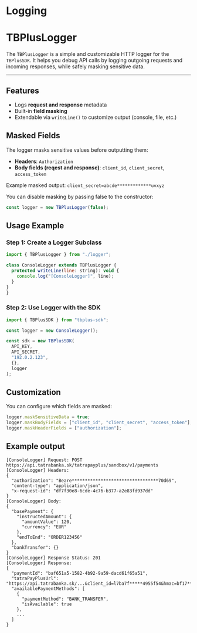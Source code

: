 
# Logging

# TBPlusLogger

The `TBPlusLogger` is a simple and customizable HTTP logger for the `TBPlusSDK`.
It helps you debug API calls by logging outgoing requests and incoming responses, while safely masking sensitive data.

---

## Features

- Logs **request and response** metadata
- Built-in **field masking**
- Extendable via `writeLine()` to customize output (console, file, etc.)

## Masked Fields

The logger masks sensitive values before outputting them:

- **Headers**: `Authorization`
- **Body fields (reqest and response)**: `client_id`, `client_secret`, `access_token`

Example masked output: `client_secret=abcde*************uvxyz`

You can disable masking by passing false to the constructor:
```javascript
const logger = new TBPlusLogger(false);
```

## Usage Example

### Step 1: Create a Logger Subclass


```javascript
import { TBPlusLogger } from "./logger";

class ConsoleLogger extends TBPlusLogger {
  protected writeLine(line: string): void {
    console.log("[ConsoleLogger]", line);
  }
}
}

```

### Step 2: Use Logger with the SDK

```javascript
import { TBPlusSDK } from "tbplus-sdk";

const logger = new ConsoleLogger();

const sdk = new TBPlusSDK(
  API_KEY,
  API_SECRET,
  "192.0.2.123",
  {},
  logger
);
```

## Customization
You can configure which fields are masked:

```javascript
logger.maskSensitiveData = true;
logger.maskBodyFields = ["client_id", "client_secret", "access_token"];
logger.maskHeaderFields = ["authorization"];
```

## Example output
```
[ConsoleLogger] Request: POST https://api.tatrabanka.sk/tatrapayplus/sandbox/v1/payments
[ConsoleLogger] Headers:
{
  "authorization": "Beare*********************************70d69",
  "content-type": "application/json",
  "x-request-id": "df7f30e8-6cde-4c76-b377-a2e83fd937dd"
}
[ConsoleLogger] Body:
{
  "basePayment": {
    "instructedAmount": {
      "amountValue": 120,
      "currency": "EUR"
    },
    "endToEnd": "ORDER123456"
  },
  "bankTransfer": {}
}
[ConsoleLogger] Response Status: 201
[ConsoleLogger] Response:
{
  "paymentId": "baf651a5-1582-4b92-9a59-dacd61f65a51",
  "tatraPayPlusUrl": "https://api.tatrabanka.sk/...&client_id=l7ba7f*****4955f54&hmac=bf17*****3479a2",
  "availablePaymentMethods": [
    {
      "paymentMethod": "BANK_TRANSFER",
      "isAvailable": true
    },
    ...
  ]
}
```
